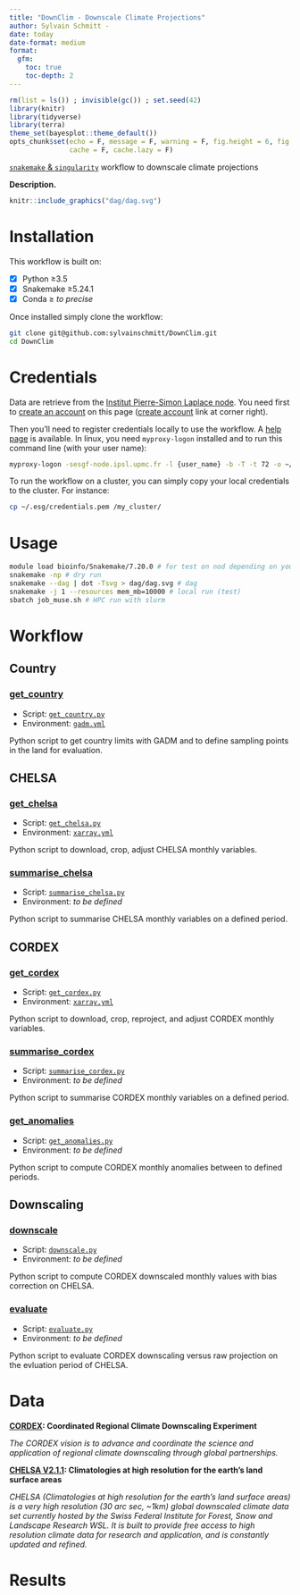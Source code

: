 ```yaml
---
title: "DownClim - Downscale Climate Projections"
author: Sylvain Schmitt -
date: today
date-format: medium
format: 
  gfm:
    toc: true
    toc-depth: 2
---
```


```r
rm(list = ls()) ; invisible(gc()) ; set.seed(42)
library(knitr)
library(tidyverse)
library(terra)
theme_set(bayesplot::theme_default())
opts_chunk$set(echo = F, message = F, warning = F, fig.height = 6, fig.width = 8,
               cache = F, cache.lazy = F)
```

[`snakemake` & `singularity`](https://github.com/sylvainschmitt/snakemake_singularity) workflow to downscale climate projections

**Description.**

```r
knitr::include_graphics("dag/dag.svg")
```

# Installation

This workflow is built on:

-   [x] Python ≥3.5
-   [x] Snakemake ≥5.24.1
-   [x] Conda ≥ *to precise*

Once installed simply clone the workflow:

```bash
git clone git@github.com:sylvainschmitt/DownClim.git
cd DownClim
```

# Credentials

Data are retrieve from the [Institut Pierre-Simon Laplace node](https://esgf-node.ipsl.upmc.fr/search/cordex-ipsl/). You need first to [create an account](https://esgf.github.io/esgf-user-support/user_guide.html#create-an-account) on this page ([create account](https://esgf-node.ipsl.upmc.fr/user/add/?next=http://esgf-node.ipsl.upmc.fr/search/cordex-ipsl/) link at corner right).

Then you'll need to register credentials locally to use the workflow. A [help page](https://esgf.github.io/esgf-user-support/user_guide.html?highlight=credentials%20pem#access-data-with-the-command-line-via-opendap) is available. In linux, you need `myproxy-logon` installed and to run this command line (with your user name):

``` bash
myproxy-logon -sesgf-node.ipsl.upmc.fr -l {user_name} -b -T -t 72 -o ~/.esg/credentials.pem
```

To run the workflow on a cluster, you can simply copy your local credentials to the cluster. For instance:

``` bash
cp ~/.esg/credentials.pem /my_cluster/
```

# Usage

```bash
module load bioinfo/Snakemake/7.20.0 # for test on nod depending on your HPC
snakemake -np # dry run
snakemake --dag | dot -Tsvg > dag/dag.svg # dag
snakemake -j 1 --resources mem_mb=10000 # local run (test)
sbatch job_muse.sh # HPC run with slurm
```

# Workflow

## Country

### [get_country](https://github.com/sylvainschmitt/DownClim/blob/xarray/rules/get_country.py)

-   Script: [`get_country.py`](https://github.com/sylvainschmitt/DownClim/blob/xarray/scripts/get_country.py)
-   Environment: [`gadm.yml`](https://github.com/sylvainschmitt/DownClim/blob/xarray/envs/gadm.yml)

Python script to get country limits with GADM and to define sampling points in the land for evaluation.

## CHELSA

### [get_chelsa](https://github.com/sylvainschmitt/DownClim/blob/xarray/rules/get_chelsa.py)

-   Script: [`get_chelsa.py`](https://github.com/sylvainschmitt/DownClim/blob/xarray/scripts/get_chelsa.py)
-   Environment: [`xarray.yml`](https://github.com/sylvainschmitt/DownClim/blob/xarray/envs/xarray.yml)

Python script to download, crop, adjust CHELSA monthly variables.

### [summarise_chelsa](https://github.com/sylvainschmitt/DownClim/blob/xarray/rules/summarise_chelsa.py)

-   Script: [`summarise_chelsa.py`](https://github.com/sylvainschmitt/DownClim/blob/xarray/scripts/summarise_chelsa.py)
-   Environment:  *to be defined*

Python script to summarise CHELSA monthly variables on a defined period.

## CORDEX

### [get_cordex](https://github.com/sylvainschmitt/DownClim/blob/xarray/rules/get_cordex.py)

-   Script: [`get_cordex.py`](https://github.com/sylvainschmitt/DownClim/blob/xarray/scripts/get_cordex.py)
-   Environment: [`xarray.yml`](https://github.com/sylvainschmitt/DownClim/blob/xarray/envs/xarray.yml)

Python script to download, crop, reproject, and adjust CORDEX monthly variables.

### [summarise_cordex](https://github.com/sylvainschmitt/DownClim/blob/xarray/rules/summarise_cordex.py)

-   Script: [`summarise_cordex.py`](https://github.com/sylvainschmitt/DownClim/blob/xarray/scripts/summarise_cordex.py)
-   Environment:  *to be defined*

Python script to summarise CORDEX monthly variables on a defined period.

### [get_anomalies](https://github.com/sylvainschmitt/DownClim/blob/xarray/rules/get_anomalies.py)

-   Script: [`get_anomalies.py`](https://github.com/sylvainschmitt/DownClim/blob/xarray/scripts/get_anomalies.py)
-   Environment:  *to be defined*

Python script to compute CORDEX monthly anomalies between to defined periods.

## Downscaling

### [downscale](https://github.com/sylvainschmitt/DownClim/blob/xarray/rules/downscale.py)

-   Script: [`downscale.py`](https://github.com/sylvainschmitt/DownClim/blob/xarray/scripts/downscale.py)
-   Environment:  *to be defined*

Python script to compute CORDEX downscaled monthly values with bias correction on CHELSA.

### [evaluate](https://github.com/sylvainschmitt/DownClim/blob/xarray/rules/evaluate.py)

-   Script: [`evaluate.py`](https://github.com/sylvainschmitt/DownClim/blob/xarray/scripts/evaluate.py)
-   Environment:  *to be defined*

Python script to evaluate CORDEX downscaling versus raw projection on the evluation period of CHELSA.

# Data

[**CORDEX**](https://cordex.org/)**: Coordinated Regional Climate Downscaling Experiment**

*The CORDEX vision is to advance and coordinate the science and application of regional climate downscaling through global partnerships.*

[**CHELSA V2.1.1**](https://chelsa-climate.org/)**: Climatologies at high resolution for the earth's land surface areas**

*CHELSA (Climatologies at high resolution for the earth's land surface areas) is a very high resolution (30 arc sec, \~1km) global downscaled climate data set currently hosted by the Swiss Federal Institute for Forest, Snow and Landscape Research WSL. It is built to provide free access to high resolution climate data for research and application, and is constantly updated and refined.*

# Results

